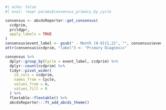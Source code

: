 
```r
#| echo: false
#| eval: !expr params$consensus_primary_by_cycle

consensus <- abcdsReporter::get_consensus(
  ccdprim,
  prcldgpr,
  apply_labels = TRUE
)
consensus$event_label <- gsub(" - Month [0-9]{1,2}", "", consensus$event_label)
attr(consensus$ccdprim, "label") <- "Primary Diagnosis"

consensus %>%
  dplyr::group_by(Cycle = event_label, ccdprim) %>%
  dplyr::count(ccdprim) %>%
  tidyr::pivot_wider(
    id_cols = ccdprim,
    names_from = Cycle,
    values_from = n,
    values_fill = 0
  ) %>%
  flextable::flextable() %>%
  abcdsReporter:::ft_add_abcds_theme()

```